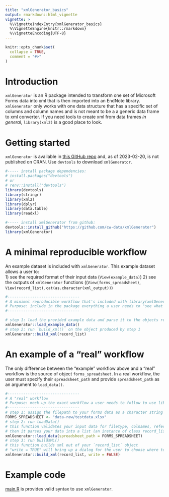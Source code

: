 ```yaml
---
title: "xmlGenerator_basics"
output: rmarkdown::html_vignette
vignette: >
  %\VignetteIndexEntry{xmlGenerator_basics}
  %\VignetteEngine{knitr::rmarkdown}
  %\VignetteEncoding{UTF-8}
---
```


```r
knitr::opts_chunk$set(
  collapse = TRUE,
  comment = "#>"
)
```

# Introduction

`xmlGenerator` is an R package intended to transform one set of Microsoft Forms data into xml that is then imported into an EndNote library. `xmlGenerator` only works with one data structure that has a specific set of columns and column names and is not meant to be a a generic data frame to xml converter. If you need tools to create xml from data frames *in general*, `library(xml2)` is a good place to look.  

# Getting started  

`xmlGenerator` is available in [this GitHub repo](https://github.com/cw-data/xmlGenerator) and, as of 2023-02-20, is not published on CRAN.
Use `devtools` to download `xmlGenerator`.

```r
#----- install package dependencies:
# install.packages("devtools")
# or
# renv::install("devtools")
library(devtools)
library(stringr)
library(xml2)
library(dplyr)
library(data.table)
library(readxl)

#----- install xmlGenerator from github:
devtools::install_github("https://github.com/cw-data/xmlGenerator")
library(xmlGenerator)
```

# A minimal reproducible workflow  

An example dataset is included with `xmlGenerator`. This example dataset allows a user to:  
1) see the required format of their input data (`View(example_data)`)
2) see the outputs of `xmlGenerator` functions ((`View(forms_spreadsheet)`, `View(record_list)`, `cat(as.character(xml_output))`)
```r
#--------------------------------
# A minimal reproducible workflow that's included with library(xmlGenerator)
# Purpose: include in the package everything a user needs to "see what's going on" without providing their own data
#--------------------------------

# step 1: load the provided example data and parse it to the objects required for `build_xml()`
xmlGenerator::load_example_data()
# step 2: run `build_xml()` on the object produced by step 1
xmlGenerator::build_xml(record_list)
```


# An example of a "real" workflow

The only difference between the "example" workflow above and a "real" workflow is the source of object `forms_spreadsheet`. In a real workflow, the user must specify their `spreadsheet_path` and provide `spreadsheet_path` as an argument to `load_data()`.  

```r
#--------------------------------
# A "real" workflow
# Purpose: mock up the exact workflow a user needs to follow to use library(xmlGenerator) to make xml
#--------------------------------
# step 1: assign the filepath to your forms data as a character string
FORMS_SPREADSHEET <- "data-raw/testdata.xlsx"
# step 2: run loadData()
# this function validates your input data for filetype, colnames, reference types
# then it parses your data into a list (an instance of class record_list)
xmlGenerator::load_data(spreadsheet_path = FORMS_SPREADSHEET)
# step 3: run buildXML()
# this function builds xml out of your `record_list` object
# "write = TRUE" will bring up a dialog for the user to choose where to save the xml output
xmlGenerator::build_xml(record_list, write = FALSE)
```

# Example code

[main.R](https://github.com/cw-data/xmlGenerator/blob/main/main.R) is provides valid syntax to use `xmlGenerator`.
